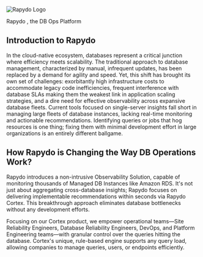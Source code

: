 <img
  className="block dark:block"
  src="/images/slogen.png"
  alt="Rapydo Logo"
/>

  <span class="slogen-green">Rapydo</span>
<span class="slogen-white">, the DB Ops Platform</span>
<div>


## Introduction to Rapydo
In the cloud-native ecosystem, databases represent a critical junction where efficiency meets scalability. The traditional approach to database management, characterized by manual, infrequent updates, has been replaced by a demand for agility and speed. Yet, this shift has brought its own set of challenges: exorbitantly high infrastructure costs to accommodate legacy code inefficiencies, frequent interference with database SLAs making them the weakest link in application scaling strategies, and a dire need for effective observability across expansive database fleets. Current tools focused on single-server insights fall short in managing large fleets of database instances, lacking real-time monitoring and actionable recommendations. Identifying queries or jobs that hog resources is one thing; fixing them with minimal development effort in large organizations is an entirely different ballgame.

## How Rapydo is Changing the Way DB Operations Work?

Rapydo introduces a non-intrusive Observability Solution, capable of monitoring thousands of Managed DB Instances like Amazon RDS. It's not just about aggregating cross-database insights; Rapydo focuses on delivering implementable recommendations within seconds via Rapydo Cortex. This breakthrough approach eliminates database bottlenecks without any development efforts.

Focusing on our Cortex product, we empower operational teams—Site Reliability Engineers, Database Reliability Engineers, DevOps, and Platform Engineering teams—with granular control over the queries hitting the database. Cortex's unique, rule-based engine supports any query load, allowing companies to manage queries, users, or endpoints efficiently.